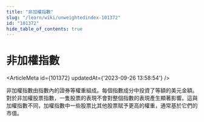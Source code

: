 ```yaml
---
title: "非加權指數"
slug: "/learn/wiki/unweightedindex-101372"
id: "101372"
hide_table_of_contents: true
---
```



# 非加權指數

<ArticleMeta id={101372} updatedAt={'2023-09-26 13:58:54'} />
<div className='border-solid border-b border-t-0 my-4 border-[var(--ifm-color-gray-300)]' />

非加權指數由指數內的證券等權重組成。每個指數成分中投資了等額的美元金額。對於非加權股票指數，一隻股票的表現不會對整個指數的表現產生顯著影響。這與加權指數不同，加權指數中一些股票比其他股票賦予更高的權重，通常基於它們的市值。
